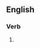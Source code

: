 ==English==

===Verb===
{{head|en|verb form}}

# {{present participle of|denitrify|lang=en|nocat=1}}